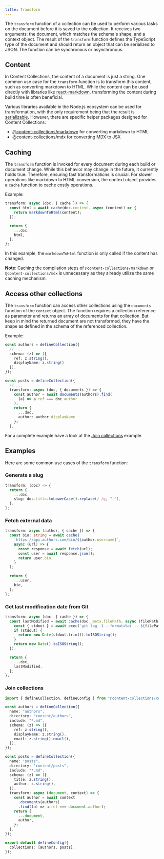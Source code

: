 ```yaml
---
title: Transform
---
```


The `transform` function of a collection can be used to perform various tasks on the document before it is saved to the collection. It receives two arguments: the document, which matches the schema's shape, and a context object. The result of the `transform` function defines the TypeScript type of the document and should return an object that can be serialized to JSON. The function can be synchronous or asynchronous.

## Content

In Content Collections, the content of a document is just a string. One common use case for the `transform` function is to transform this content, such as converting markdown to HTML. While the content can be used directly with libraries like [react-markdown](https://github.com/remarkjs/react-markdown), transforming the content during build time is often beneficial.

Various libraries available in the Node.js ecosystem can be used for transformation, with the only requirement being that the result is [serializable](/docs/serialization). However, there are specific helper packages designed for Content Collections:

- [@content-collections/markdown](/docs/content/markdown) for converting markdown to HTML
- [@content-collections/mdx](/docs/content/mdx) for converting MDX to JSX

## Caching

The `transform` function is invoked for every document during each build or document change. While this behavior may change in the future, it currently holds true. Therefore, ensuring fast transformations is crucial. For slower operations like markdown to HTML conversion, the context object provides a `cache` function to cache costly operations.

Example:

```ts
transform: async (doc, { cache }) => {
  const html = await cache(doc.content, async (content) => {
    return markdownToHtml(content);
  });

  return {
    ...doc,
    html,
  };
};
```

In this example, the `markdownToHtml` function is only called if the content has changed.

**Note**: Caching the compilation steps of `@content-collections/markdown` or `@content-collections/mdx` is unnecessary as they already utilize the same caching mechanism.

## Access other collections

The `transform` function can access other collections using the `documents` function of the `context` object. The function requires a collection reference as parameter and returns an array of documents for that collection. But keep in mind the returned document are not transformed, they have the shape as defined in the schema of the referenced collection.

Example:

```ts
const authors = defineCollection({
  // ...
  schema: (z) => ({
    ref: z.string(),
    displayName: z.string()
  }),
});

const posts = defineCollection({
  // ...
  transform: async (doc, { documents }) => {
    const author = await documents(authors).find(
      (a) => a.ref === doc.author
    );
    return {
      ...doc,
      author: author.displayName
    };
  },
```

For a complete example have a look at the [Join collections](#join-collections) example.

## Examples

Here are some common use cases of the `transform` function:

### Generate a slug

```ts
transform: (doc) => {
  return {
    ...doc,
    slug: doc.title.toLowerCase().replace(/ /g, "-"),
  };
};
```

### Fetch external data

```ts
transform: async (author, { cache }) => {
  const bio: string = await cache(
    `https://api.authors.com/bio/${author.username}`,
    async (url) => {
      const response = await fetch(url);
      const user = await response.json();
      return user.bio;
    }
  );

  return {
    ...user,
    bio,
  };
};
```

### Get last modification date from Git

```ts
transform: async (doc, { cache }) => {
  const lastModified = await cache(doc._meta.filePath, async (filePath) => {
    const { stdout } = await exec(`git log -1 --format=%ai -- ${filePath}`);
    if (stdout) {
      return new Date(stdout.trim()).toISOString();
    }
    return new Date().toISOString();
  });

  return {
    ...doc,
    lastModified,
  };
};
```

### Join collections

```ts
import { defineCollection, defineConfig } from "@content-collections/core";

const authors = defineCollection({
  name: "authors",
  directory: "content/authors",
  include: "*.md",
  schema: (z) => ({
    ref: z.string(),
    displayName: z.string(),
    email: z.string().email(),
  }),
});

const posts = defineCollection({
  name: "posts",
  directory: "content/posts",
  include: "*.md",
  schema: (z) => ({
    title: z.string(),
    author: z.string(),
  }),
  transform: async (document, context) => {
    const author = await context
      .documents(authors)
      .find((a) => a.ref === document.author);
    return {
      ...document,
      author,
    };
  },
});

export default defineConfig({
  collections: [authors, posts],
});
```

